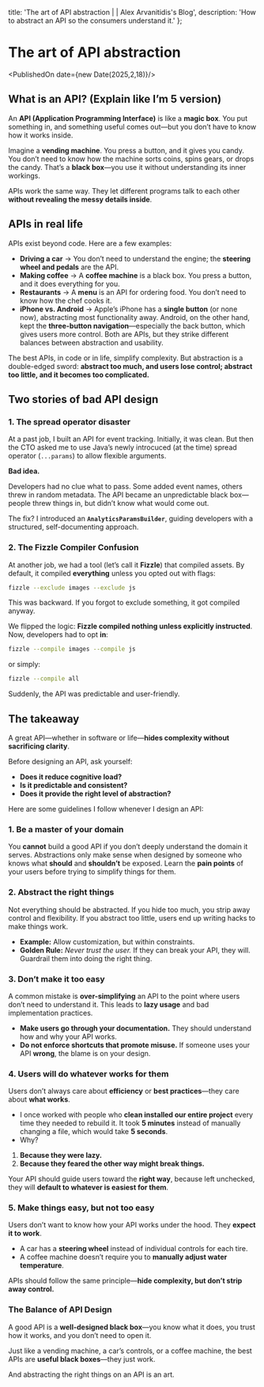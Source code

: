  title: 'The art of API abstraction | | Alex Arvanitidis\'s Blog',
  description: 'How to abstract an API so the consumers understand it.'
};


# The art of API abstraction

<PublishedOn date={new Date(2025,2,18)}/>

<Cover
  src="/api.png"
  alt=""
  caption=""
/>

## What is an API? (Explain like I’m 5 version)

An **API (Application Programming Interface)** is like a **magic box**. You put something in, and something useful comes out—but you don’t have to know how it works inside.

Imagine a **vending machine**. You press a button, and it gives you candy. You don’t need to know how the machine sorts coins, spins gears, or drops the candy. That’s a **black box**—you use it without understanding its inner workings.

APIs work the same way. They let different programs talk to each other **without revealing the messy details inside**.

## APIs in real life

APIs exist beyond code. Here are a few examples:

- **Driving a car** → You don’t need to understand the engine; the **steering wheel and pedals** are the API.
- **Making coffee** → A **coffee machine** is a black box. You press a button, and it does everything for you.
- **Restaurants** → A **menu** is an API for ordering food. You don’t need to know how the chef cooks it.
- **iPhone vs. Android** → Apple’s iPhone has a **single button** (or none now), abstracting most functionality away. Android, on the other hand, kept the **three-button navigation**—especially the back button, which gives users more control. Both are APIs, but they strike different balances between abstraction and usability.


The best APIs, in code or in life, simplify complexity. But abstraction is a double-edged sword: **abstract too much, and users lose control; abstract too little, and it becomes too complicated.**

## Two stories of bad API design

### 1. The spread operator disaster

At a past job, I built an API for event tracking. Initially, it was clean. But then the CTO asked me to use Java’s newly introcuced (at the time) spread operator (`...params`) to allow flexible arguments.

**Bad idea.**

Developers had no clue what to pass. Some added event names, others threw in random metadata. The API became an unpredictable black box—people threw things in, but didn’t know what would come out.

The fix? I introduced an **`AnalyticsParamsBuilder`**, guiding developers with a structured, self-documenting approach.

### 2. The Fizzle Compiler Confusion

At another job, we had a tool (let’s call it **Fizzle**) that compiled assets. By default, it compiled **everything** unless you opted out with flags:

```sh
fizzle --exclude images --exclude js
```

This was backward. If you forgot to exclude something, it got compiled anyway.

We flipped the logic: **Fizzle compiled nothing unless explicitly instructed**. Now, developers had to opt **in**:

```sh
fizzle --compile images --compile js
```

or simply:

```sh
fizzle --compile all
```

Suddenly, the API was predictable and user-friendly.

## The takeaway

A great API—whether in software or life—**hides complexity without sacrificing clarity**.

Before designing an API, ask yourself:

- **Does it reduce cognitive load?**
- **Is it predictable and consistent?**
- **Does it provide the right level of abstraction?**

Here are some guidelines I follow whenever I design an API:

### 1. Be a master of your domain
You **cannot** build a good API if you don’t deeply understand the domain it serves. Abstractions only make sense when designed by someone who knows what **should** and **shouldn’t** be exposed. Learn the **pain points** of your users before trying to simplify things for them.

### 2. Abstract the right things
Not everything should be abstracted. If you hide too much, you strip away control and flexibility. If you abstract too little, users end up writing hacks to make things work.

- **Example:** Allow customization, but within constraints.
- **Golden Rule:** *Never trust the user.* If they can break your API, they will. Guardrail them into doing the right thing.

### 3. Don’t make it too easy
A common mistake is **over-simplifying** an API to the point where users don’t need to understand it. This leads to **lazy usage** and bad implementation practices.

- **Make users go through your documentation.** They should understand how and why your API works.
- **Do not enforce shortcuts that promote misuse.** If someone uses your API **wrong**, the blame is on your design.

### 4. Users will do whatever works for them
Users don’t always care about **efficiency** or **best practices**—they care about **what works**.

- I once worked with people who **clean installed our entire project** every time they needed to rebuild it. It took **5 minutes** instead of manually changing a file, which would take **5 seconds**.
- Why?
1. **Because they were lazy.**
2. **Because they feared the other way might break things.**

Your API should guide users toward the **right way**, because left unchecked, they will **default to whatever is easiest for them**.

### 5. Make things easy, but not too easy
Users don’t want to know how your API works under the hood. They **expect it to work**.

- A car has a **steering wheel** instead of individual controls for each tire.
- A coffee machine doesn’t require you to **manually adjust water temperature**.

APIs should follow the same principle—**hide complexity, but don’t strip away control.**

### The Balance of API Design
A good API is a **well-designed black box**—you know what it does, you trust how it works, and you don’t need to open it.

Just like a vending machine, a car’s controls, or a coffee machine, the best APIs are **useful black boxes**—they just work.

And abstracting the right things on an API is an art.

